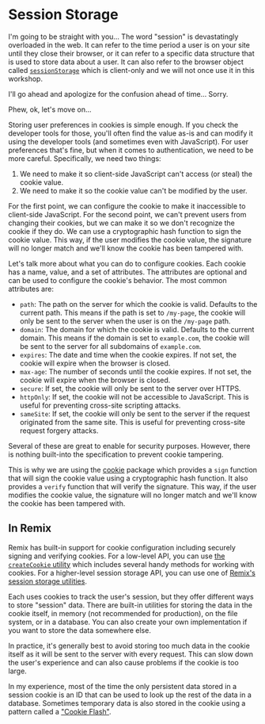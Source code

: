 # Session Storage

<EpicVideo url="https://www.epicweb.dev/workshops/authentication-strategies-and-implementation/session-storage/intro-to-session-storage" />

I'm going to be straight with you... The word "session" is devastatingly
overloaded in the web. It can refer to the time period a user is on your site
until they close their browser, or it can refer to a specific data structure
that is used to store data about a user. It can also refer to the browser object
called [`sessionStorage`](https://developer.mozilla.org/en-US/docs/Web/API/Window/sessionStorage)
which is client-only and we will not once use it in this workshop.

I'll go ahead and apologize for the confusion ahead of time... Sorry.

Phew, ok, let's move on...

Storing user preferences in cookies is simple enough. If you check the developer
tools for those, you'll often find the value as-is and can modify it using the
developer tools (and sometimes even with JavaScript). For user preferences
that's fine, but when it comes to authentication, we need to be more careful.
Specifically, we need two things:

1. We need to make it so client-side JavaScript can't access (or steal) the
   cookie value.
2. We need to make it so the cookie value can't be modified by the user.

For the first point, we can configure the cookie to make it inaccessible to
client-side JavaScript. For the second point, we can't prevent users from
changing their cookies, but we can make it so we don't recognize the cookie if
they do. We can use a cryptographic hash function to sign the cookie value. This
way, if the user modifies the cookie value, the signature will no longer match
and we'll know the cookie has been tampered with.

Let's talk more about what you can do to configure cookies. Each cookie has a
name, value, and a set of attributes. The attributes are optional and can be
used to configure the cookie's behavior. The most common attributes are:

- `path`: The path on the server for which the cookie is valid. Defaults to the
  current path. This means if the path is set to `/my-page`, the cookie will
  only be sent to the server when the user is on the `/my-page` path.
- `domain`: The domain for which the cookie is valid. Defaults to the current
  domain. This means if the domain is set to `example.com`, the cookie will be
  sent to the server for all subdomains of `example.com`.
- `expires`: The date and time when the cookie expires. If not set, the cookie
  will expire when the browser is closed.
- `max-age`: The number of seconds until the cookie expires. If not set, the
  cookie will expire when the browser is closed.
- `secure`: If set, the cookie will only be sent to the server over HTTPS.
- `httpOnly`: If set, the cookie will not be accessible to JavaScript. This is
  useful for preventing cross-site scripting attacks.
- `sameSite`: If set, the cookie will only be sent to the server if the request
  originated from the same site. This is useful for preventing cross-site
  request forgery attacks.

Several of these are great to enable for security purposes. However, there is
nothing built-into the specification to prevent cookie tampering.

This is why we are using the [cookie](https://www.npmjs.com/package/cookie) package
which provides a `sign` function that will sign the cookie value using a
cryptographic hash function. It also provides a `verify` function that will
verify the signature. This way, if the user modifies the cookie value, the
signature will no longer match and we'll know the cookie has been tampered with.

## In Remix

Remix has built-in support for cookie configuration including securely signing
and verifying cookies. For a low-level API, you can use
[the `createCookie` utility](https://remix.run/docs/en/main/utils/cookies#createcookie)
which includes several handy methods for working with cookies. For a
higher-level session storage API, you can use one of
[Remix's session storage utilities](https://remix.run/docs/en/main/utils/sessions).

Each uses cookies to track the user's session, but they offer different ways to
store "session" data. There are built-in utilities for storing the data in the
cookie itself, in memory (not recommended for production), on the file system,
or in a database. You can also create your own implementation if you want to
store the data somewhere else.

In practice, it's generally best to avoid storing too much data in the cookie
itself as it will be sent to the server with every request. This can slow down
the user's experience and can also cause problems if the cookie is too large.

In my experience, most of the time the only persistent data stored in a session
cookie is an ID that can be used to look up the rest of the data in a database.
Sometimes temporary data is also stored in the cookie using a pattern called
a ["Cookie Flash"](https://remix.run/docs/en/main/utils/sessions#sessionflashkey-value).

